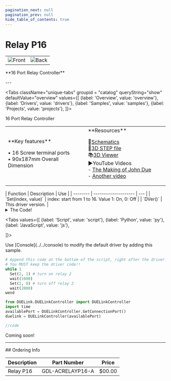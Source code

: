 ```yaml
---
pagination_next: null
pagination_prev: null
hide_table_of_contents: true
---
```




# Relay P16

<div style={{ textAlign: "center" }}>
  <table>
    <td>
      <Zoom>
        <img alt="Front" src="/img/catalog/relay-p16-front.png" />
      </Zoom>
    </td>
    <td>
      <Zoom>
        <img alt="Back" src="/img/catalog/relay-p16-back.png" />
      </Zoom>
    </td>
  </table>
  <p>**16 Port Relay Controller**</p>
  ---
</div>

<Tabs className="unique-tabs" groupid = "catalog" queryString="show" defaultValue="overview"
  values={[
    {label: 'Overview', value: 'overview'},
    {label: 'Drivers', value: 'drivers'},
    {label: 'Samples', value: 'samples'},
    {label: 'Projects', value: 'projects'},
  ]}>

<TabItem value="overview">
16 Port Relay Controller

<table><td width='50%'>
**Key features**

• 16 Screw terminal ports <br/>
• 90x187mm Overall Dimension<br/>

</td><td width='50%'>
**Resources**

📄[Schematics](pathname:///sch/gdl-acrelayp16-a.pdf)<br/>
🔩[3D STEP file](pathname:///3d/gdl-acrelayp16-a.step)<br/>
📚[3D Viewer](/)<br/>
▶YouTube Videos<br/>
⁃ [The Making of John Due](https://www.youtube.com/watch?v=D4073veneWI)<br/>
⁃ [Another video](https://www.youtube.com/watch?v=D4073veneWI)<br/>

</td></table>

</TabItem>

<TabItem value="drivers">
| Function | Description          | Use |
| -------- | -------------------- | --- |
| `Set(index, value)`       | index: start from 1 to 16. Value 1: On, 0: Off     |
| `DVer()`       | This driver version.        |

<details>
  <summary>The Code!</summary>

Modules ship with this script preloaded. Use [Console](../../console) to reload or modify the drivers. Additionally, some languages, such as [Python](../../language/python), include `DUELink.Engine.Record()` for recording scripts directly from the host.

```py
##### Driver Code Starts Here ###
fn Send(r, v) 
    if v = 1
        dwrite(r, 0)
    else
        dread(r, 0)
    end
fend

fn Set(r, v)
    if (r = 1)
        Send(11, v)
    end
    
    if (r = 2)
        Send(7, v)
    end
    
    if (r = 3)
        Send(8, v)
    end
    
    if (r = 4)
        Send(9, v)
    end
    
    if (r = 5)
        Send(6, v)
    end
    
    if (r = 6)
        Send(5, v)
    end
    
    if (r = 7)
        Send(4, v)
    end
    
    if (r = 8)
        Send(3, v)
    end
    
    if (r = 9)
        Send(2, v)
    end
    
    if (r = 10)
        Send(1, v)
    end
    
    if (r = 11)
        Send(12, v)
    end
    
    if (r = 12)
        Send(13, v)
    end
    
    if (r = 13)
        Send(15, v)
    end
    
    if (r = 14)
        Send(14, v)
    end
    
    if (r = 15)
        Send(16, v)
    end
    
    if (r = 16)
        Send(10, v)
    end
fend

fn DVer()
    return 0.1
fend
##### User Code Starts Here #####
```

</details>
</TabItem>

<TabItem value="samples">

<Tabs
  values={[
    {label: 'Script', value: 'script'},
    {label: 'Python', value: 'py'},
    {label: 'JavaScript', value: 'js'},

]}>

<TabItem value="script">
 Use [Console](../../console) to modify the default driver by adding this sample.

```py
# Append this code at the bottom of the script, right after the driver.
# You MUST keep the driver code!!
while 1
  Set(2, 1) # turn on relay 2
  wait(1000)
  Set(2, 0) # turn off relay 2
  wait(2000)
wend
```

</TabItem>

<TabItem value="py">

```py
from DUELink.DUELinkController import DUELinkController
import time
availablePort = DUELinkController.GetConnectionPort()
duelink = DUELinkController(availablePort)
```

</TabItem>

<TabItem value="js">

```js
//code
```

</TabItem>

</Tabs>

</TabItem>

<TabItem value="projects">Coming soon!</TabItem>

</Tabs>

---

<p
  style={{
    backgroundColor: "lightcyan",
    color: "black",
    padding: "0px 0px 0px 30px",
  }}
>
  ## Ordering Info
</p>

| Description | Part Number      | Price  |
| ----------- | ---------------- | ------ |
| Relay P16   | GDL-ACRELAYP16-A | $00.00 |
